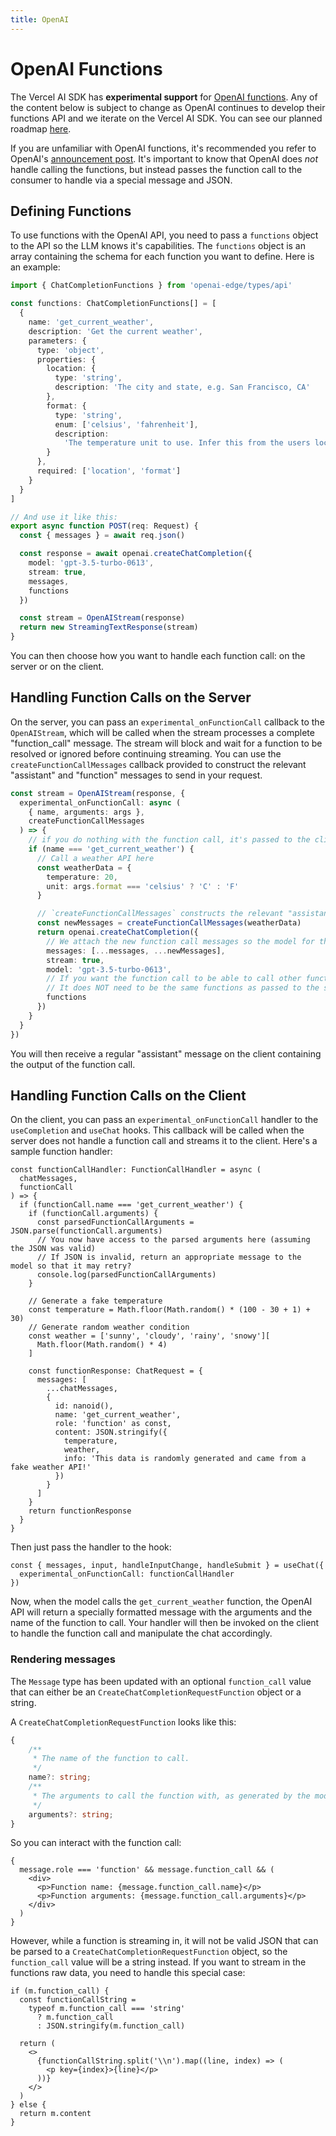 ```yaml
---
title: OpenAI
---
```



# OpenAI Functions

The Vercel AI SDK has **experimental support** for [OpenAI functions](https://openai.com/blog/function-calling-and-other-api-updates).
Any of the content below is subject to change as OpenAI continues to develop their functions API and we iterate on the Vercel AI SDK. You can see our planned roadmap [here](https://twitter.com/jaredpalmer/status/1673350963191508993).

If you are unfamiliar with OpenAI functions, it's recommended you refer to OpenAI's [announcement post](https://openai.com/blog/function-calling-and-other-api-updates).
It's important to know that OpenAI does _not_ handle calling the functions, but instead passes the function call to the consumer to handle via a special message and JSON.

## Defining Functions

To use functions with the OpenAI API, you need to pass a `functions` object to the API so the LLM knows it's capabilities.
The `functions` object is an array containing the schema for each function you want to define.
Here is an example:

```ts {3, 34}
import { ChatCompletionFunctions } from 'openai-edge/types/api'

const functions: ChatCompletionFunctions[] = [
  {
    name: 'get_current_weather',
    description: 'Get the current weather',
    parameters: {
      type: 'object',
      properties: {
        location: {
          type: 'string',
          description: 'The city and state, e.g. San Francisco, CA'
        },
        format: {
          type: 'string',
          enum: ['celsius', 'fahrenheit'],
          description:
            'The temperature unit to use. Infer this from the users location.'
        }
      },
      required: ['location', 'format']
    }
  }
]

// And use it like this:
export async function POST(req: Request) {
  const { messages } = await req.json()

  const response = await openai.createChatCompletion({
    model: 'gpt-3.5-turbo-0613',
    stream: true,
    messages,
    functions
  })

  const stream = OpenAIStream(response)
  return new StreamingTextResponse(stream)
}
```

You can then choose how you want to handle each function call: on the server or on the client.

## Handling Function Calls on the Server

On the server, you can pass an `experimental_onFunctionCall` callback to the `OpenAIStream`, which will be called when the stream processes a complete "function_call" message.
The stream will block and wait for a function to be resolved or ignored before continuing streaming.
You can use the `createFunctionCallMessages` callback provided to construct the relevant "assistant" and "function" messages to send in your request.

```ts {2,3,4,15}
const stream = OpenAIStream(response, {
  experimental_onFunctionCall: async (
    { name, arguments: args },
    createFunctionCallMessages
  ) => {
    // if you do nothing with the function call, it's passed to the client
    if (name === 'get_current_weather') {
      // Call a weather API here
      const weatherData = {
        temperature: 20,
        unit: args.format === 'celsius' ? 'C' : 'F'
      }

      // `createFunctionCallMessages` constructs the relevant "assistant" and "function" messages for you
      const newMessages = createFunctionCallMessages(weatherData)
      return openai.createChatCompletion({
        // We attach the new function call messages so the model for the function call has up-to-date context
        messages: [...messages, ...newMessages],
        stream: true,
        model: 'gpt-3.5-turbo-0613',
        // If you want the function call to be able to call other functions, you need to pass a functions object again.
        // It does NOT need to be the same functions as passed to the stream.
        functions
      })
    }
  }
})
```

You will then receive a regular "assistant" message on the client containing the output of the function call.

## Handling Function Calls on the Client

On the client, you can pass an `experimental_onFunctionCall` handler to the `useCompletion` and `useChat` hooks.
This callback will be called when the server does not handle a function call and streams it to the client.
Here's a sample function handler:

```tsx
const functionCallHandler: FunctionCallHandler = async (
  chatMessages,
  functionCall
) => {
  if (functionCall.name === 'get_current_weather') {
    if (functionCall.arguments) {
      const parsedFunctionCallArguments = JSON.parse(functionCall.arguments)
      // You now have access to the parsed arguments here (assuming the JSON was valid)
      // If JSON is invalid, return an appropriate message to the model so that it may retry?
      console.log(parsedFunctionCallArguments)
    }

    // Generate a fake temperature
    const temperature = Math.floor(Math.random() * (100 - 30 + 1) + 30)
    // Generate random weather condition
    const weather = ['sunny', 'cloudy', 'rainy', 'snowy'][
      Math.floor(Math.random() * 4)
    ]

    const functionResponse: ChatRequest = {
      messages: [
        ...chatMessages,
        {
          id: nanoid(),
          name: 'get_current_weather',
          role: 'function' as const,
          content: JSON.stringify({
            temperature,
            weather,
            info: 'This data is randomly generated and came from a fake weather API!'
          })
        }
      ]
    }
    return functionResponse
  }
}
```

Then just pass the handler to the hook:

```tsx
const { messages, input, handleInputChange, handleSubmit } = useChat({
  experimental_onFunctionCall: functionCallHandler
})
```

Now, when the model calls the `get_current_weather` function, the OpenAI API will return a specially formatted message with the arguments and the name of the function to call.
Your handler will then be invoked on the client to handle the function call and manipulate the chat accordingly.

### Rendering messages

The `Message` type has been updated with an optional `function_call` value that can either be an `CreateChatCompletionRequestFunction` object or a string.

A `CreateChatCompletionRequestFunction` looks like this:

```typescript
{
    /**
     * The name of the function to call.
     */
    name?: string;
    /**
     * The arguments to call the function with, as generated by the model in JSON format. Note that the model does not always generate valid JSON, and may hallucinate parameters not defined by your function schema. Validate the arguments in your code before calling your function.
     */
    arguments?: string;
}
```

So you can interact with the function call:

```tsx
{
  message.role === 'function' && message.function_call && (
    <div>
      <p>Function name: {message.function_call.name}</p>
      <p>Function arguments: {message.function_call.arguments}</p>
    </div>
  )
}
```

However, while a function is streaming in, it will not be valid JSON that can be parsed to a `CreateChatCompletionRequestFunction` object, so the `function_call` value will be a string instead.
If you want to stream in the functions raw data, you need to handle this special case:

```tsx
if (m.function_call) {
  const functionCallString =
    typeof m.function_call === 'string'
      ? m.function_call
      : JSON.stringify(m.function_call)

  return (
    <>
      {functionCallString.split('\\n').map((line, index) => (
        <p key={index}>{line}</p>
      ))}
    </>
  )
} else {
  return m.content
}
```
